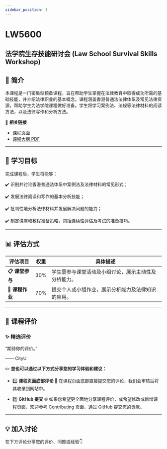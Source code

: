 ```yaml
---
sidebar_position: 1
---
```


# LW5600
## 法学院生存技能研讨会 (Law School Survival Skills Workshop)

## **📘 简介**
本课程是一门密集型预备课程，旨在帮助学生掌握在法律教育中取得成功所需的基础技能，并介绍法律职业的基本概念。课程涵盖香港普通法法律体系及常见法律资源，帮助学生为法学院课程做好准备。学生将学习案例法、法规等法律材料的阅读方法，以及法律写作和分析方法。

🔗 **相关链接**
- [课程页面](https://www.cityu.edu.hk/catalogue/pg/202526/course/LW5600.htm)
- [课程大纲 PDF](https://www.cityu.edu.hk/catalogue/pg/202526/course/LW5600.pdf)

---

## **🎯 学习目标**

完成课程后，学生将能够：

✔️ 识别并讨论香港普通法体系中案例法及法律材料的常见形式；

✔️ 发展法律阅读和写作的基本分析技能；

✔️ 批判性地分析法律材料并发展解决问题的能力；

✔️ 制定讲座和教程准备策略，包括连续性评估及考试的准备技巧。

---

## **📊 评估方式**

| **评估项目**         | **权重** | **具体描述**                                                                                       |
|---------------------|---------|---------------------------------------------------------------------------------------------------|
| **📋 课堂参与**       | 30%     | 学生需参与课堂活动及小组讨论，展示主动性及分析能力。                                                     |
| **📂 课程作业**       | 70%     | 提交个人或小组作业，展示分析能力及法律知识的应用。                                                       |

---

## **💬 课程评价**

### ✨ **精选评价**
<div className={commentStyles.commentBox}>
    <p className={commentStyles.commentText}>
        “期待你的评价。”
    </p>
    <p className={commentStyles.commentAuthor}>—— CityU</p>
</div>

✏️ **您也可以通过以下方式分享您的学习体验和建议：**

- 1️⃣ **课程页面底部评论**
💬 在课程页面底部直接提交您的评论，我们会审核后将其收录到网站中。

- 2️⃣ **GitHub 提交**
🌐 如果您希望更全面地分享课程评价，或希望修改或新增课程页面，欢迎参考 [Contributing](/contributing) 页面，通过 GitHub 提交您的贡献。

---

## **💡 加入讨论**

在下方评论分享您的评价、问题或经验👇
<Utterances />
